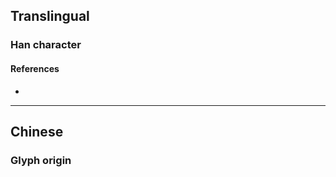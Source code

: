 {{also|樹}}
{{character info/new}}
==Translingual==
{{stroke order|strokes=9}}

===Han character===
{{Han char|rn=75|rad=木|as=05|sn=9|four=|canj=DEDI|ids=⿰木对}}

====References====
* {{Han ref|kx=0521.121|hdz=21191.040|uh=6811|ud=26641}}

----

==Chinese==

===Glyph origin===
{{Han simp|樹|f=壴|t=又}}
{{zh-see|樹}}